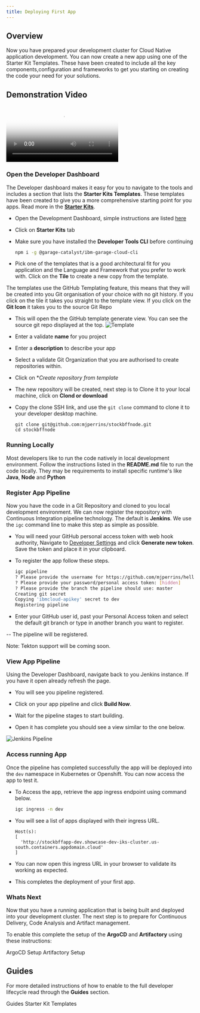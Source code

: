 ```yaml
---
title: Deploying First App
---
```


## Overview

Now you have prepared your development cluster for Cloud Native application development. You can now create a new app using one of the
Starter Kit Templates. These have been created to include all the key components,configuration and frameworks to get you starting on
creating the code your need for your solutions.

## Demonstration Video
<Video src="/videos/deployfirstapp.m4v" type="video/m4v" poster="/images/poster.png">
</Video>

### Open the Developer Dashboard

The Developer dashboard makes it easy for you to navigate to the tools and includes a section that
lists the **Starter Kits Templates**. These templates have been created to give you a more comprehensive
starting point for you apps. Read more in the **[Starter Kits](/starterkits/overview)**.

- Open the Development Dashboard, simple instructions are listed [here](/getting-started/dashboard)
- Click on **Starter Kits** tab

- Make sure you have installed the **Developer Tools CLI** before continuing
    ```bash
    npm i -g @garage-catalyst/ibm-garage-cloud-cli
    ```
- Pick one of the templates that is a good architectural fit for you application and the Language and Framework
that you prefer to work with. Click on the **Tile** to create a new copy from the template.

<InlineNotification>

The templates use the GitHub Templating feature, this means that they will be created into
you Git organisation of your choice with no git history. If you click on the tile it takes you
straight to the template view. If you click on the **Git Icon** it takes you to the source Git Repo

</InlineNotification>

- This will open the the GitHub template generate view. You can see the source git repo displayed
at the top.
    ![Template](template.png)
- Enter a validate **name** for you project
- Enter a **description** to describe your app
- Select a validate Git Organization that you are authorised to create repositories within.

- Click on **Create repository from template*

- The new repository will be created, next step is to Clone it to your local machine, click
on **Clond or download**
- Copy the clone SSH link, and use the `git clone` command to clone it to your developer desktop machine.
    ```base
    git clone git@github.com:mjperrins/stockbffnode.git
    cd stockbffnode
    ```

### Running Locally

Most developers like to run the code natively in local development environment. Follow the instructions
listed in the **README.md** file to run the code locally. They may be requirements to install
specific runtime's like **Java**, **Node** and **Python**

### Register App Pipeline

Now you have the code in a Git Repository and cloned to you local development environment.
We can now register the repository with Continuous Integration pipeline technology. The default
is **Jenkins**. We use the `igc` command line to make this step as simple as possible.

- You will need your GitHub personal access token with web hook authority,
Navigate to [Developer Settings](https://github.com/settings/tokens) and click **Generate new token**.
Save the token and place it in your clipboard.

- To register the app follow these steps.
    ```bash
    igc pipeline
    ? Please provide the username for https://github.com/mjperrins/hello-world-bff.git: mperrins
    ? Please provide your password/personal access token: [hidden]
    ? Please provide the branch the pipeline should use: master
    Creating git secret
    Copying 'ibmcloud-apikey' secret to dev
    Registering pipeline
    ```
- Enter your GitHub user id, past your Personal Access token and select the default git branch or type
in another branch you want to register.

-- The pipeline will be registered.

<InlineNotification>

Note: Tekton support will be coming soon.

</InlineNotification>


### View App Pipeline

Using the Developer Dashboard, navigate back to you Jenkins instance. If you have it open
already refresh the page.

- You will see you pipeline registered.

- Click on your app pipeline and click **Build Now**.

- Wait for the pipeline stages to start building.

- Open it has complete you should see a view similar to the one below.

![Jenkins Pipeline](pipeline.png)

### Access running App

Once the pipeline has completed successfully the app will be deployed into the `dev` namespace
in Kubernetes or Openshift. You can now access the app to test it.

- To Access the app, retrieve the app ingress endpoint using command below.
    ```bash
    igc ingress -n dev
    ```
- You will see a list of apps displayed with their ingress URL.
    ```base
    Host(s):
    [
      'http://stockbffapp-dev.showcase-dev-iks-cluster.us-south.containers.appdomain.cloud'
    ]

- You can now open this ingress URL in your browser to validate its working as expected.

- This completes the deployment of your first app.

### Whats Next

Now that you have a running application that is being built and deployed into your development cluster.
The next step is to prepare for Continuous Delivery, Code Analysis and Artifact management.

To enable this complete the setup of the **ArgoCD** and **Artifactory** using these instructions:

<AnchorLinks small>
  <AnchorLink to="/getting-started/argocd-setup">ArgoCD Setup</AnchorLink>
  <AnchorLink to="/getting-started/artifactory-setup">Artifactory Setup</AnchorLink>
</AnchorLinks>


## Guides

For more detailed instructions of how to enable to the full developer lifecycle read through the **Guides** section.

<AnchorLinks small>
  <AnchorLink to="/guides/overview">Guides</AnchorLink>
  <AnchorLink to="/starterkits/overview">Starter Kit Templates</AnchorLink>

</AnchorLinks>
